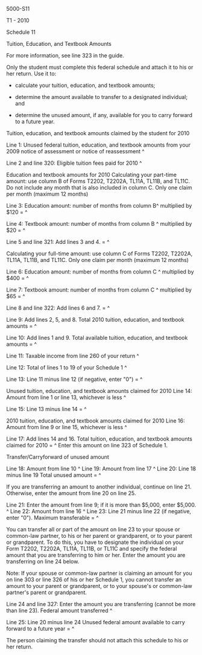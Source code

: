 ﻿5000-S11 
 
T1 - 2010 
 
Schedule 11 
 
Tuition, Education, and Textbook Amounts 
 
For more information, see line 323 in the guide. 
 
Only the student must complete this federal schedule and attach it to his or 
her return. Use it to: 
 
- calculate your tuition, education, and textbook amounts; 
 
- determine the amount available to transfer to a designated individual; and 
 
- determine the unused amount, if any, available for you to carry forward to 
a future year. 
 
Tuition, education, and textbook amounts claimed by the student for 2010 
 
Line 1: Unused federal tuition, education, and textbook amounts from your 
2009 notice of assessment or notice of reassessment ^
 
Line 2 and line 320: Eligible tuition fees paid for 2010 ^
 
Education and textbook amounts for 2010 
Calculating your part-time amount: use column B of Forms T2202, T2202A, 
TL11A, TL11B, and TL11C. 
Do not include any month that is also included in column C. 
Only one claim per month (maximum 12 months) 
 
Line 3: Education amount: number of months from column B^
multiplied by $120 = ^
 
Line 4: Textbook amount: number of months from column B ^
multiplied by $20 = ^
 
Line 5 and line 321: Add lines 3 and 4. = ^
 
Calculating your full-time amount: use column C of Forms T2202, T2202A, 
TL11A, TL11B, and TL11C. 
Only one claim per month (maximum 12 months) 
 
Line 6: Education amount: number of months from column C ^
multiplied by $400 = ^
 
Line 7: Textbook amount: number of months from column C ^
multiplied by $65 = ^
 
Line 8 and line 322: Add lines 6 and 7. = ^
 
Line 9: Add lines 2, 5, and 8. Total 2010 tuition, education, and textbook 
amounts = ^
 
Line 10: Add lines 1 and 9. Total available tuition, education, and textbook 
amounts = ^
 
Line 11: Taxable income from line 260 of your return ^
 
Line 12: Total of lines 1 to 19 of your Schedule 1 ^
 
Line 13: Line 11 minus line 12 (if negative, enter "0") = ^
 
Unused tuition, education, and textbook amounts claimed for 2010 
Line 14: Amount from line 1 or line 13, whichever is less ^
 
Line 15: Line 13 minus line 14 = ^
 
2010 tuition, education, and textbook amounts claimed for 2010 
Line 16: Amount from line 9 or line 15, whichever is less ^
 
Line 17: Add lines 14 and 16. Total tuition, education, and textbook amounts 
claimed for 2010 = ^
Enter this amount on line 323 of Schedule 1. 
 
Transfer/Carryforward of unused amount 
 
Line 18: Amount from line 10 ^
Line 19: Amount from line 17 ^
Line 20: Line 18 minus line 19 Total unused amount = ^
 
If you are transferring an amount to another individual, continue on line 21. 
Otherwise, enter the amount from line 20 on line 25. 
 
Line 21: Enter the amount from line 9; if it is more than $5,000, enter 
$5,000. ^
Line 22: Amount from line 16 ^
Line 23: Line 21 minus line 22 (if negative, enter "0"). Maximum transferable 
= ^
 
You can transfer all or part of the amount on line 23 to your spouse or 
common-law partner, to his or her parent or grandparent, or to your parent or 
grandparent. To do this, you have to designate the individual on your Form 
T2202, T2202A, TL11A, TL11B, or TL11C and specify the federal amount that you 
are transferring to him or her. Enter the amount you are transferring on line 
24 below. 
 
Note: If your spouse or common-law partner is claiming an amount for you on 
line 303 or line 326 of his or her Schedule 1, you cannot transfer an amount 
to your parent or grandparent, or to your spouse's or common-law partner's 
parent or grandparent. 
 
Line 24 and line 327: Enter the amount you are transferring (cannot be more 
than line 23). Federal amount transferred ^
 
Line 25: Line 20 minus line 24 Unused federal amount available to carry 
forward to a future year = ^
 
The person claiming the transfer should not attach this schedule to his or 
her return.
